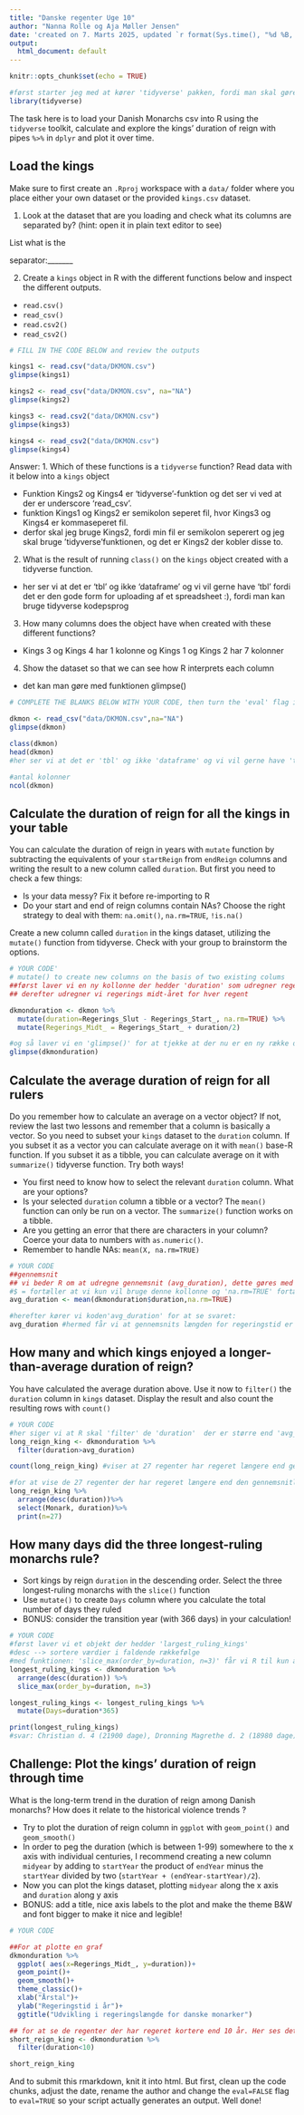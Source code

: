 ```yaml
---
title: "Danske regenter Uge 10"
author: "Nanna Rolle og Aja Møller Jensen"
date: 'created on 7. Marts 2025, updated `r format(Sys.time(), "%d %B, %Y")`'
output:
  html_document: default
---
```


```r
knitr::opts_chunk$set(echo = TRUE)
```

```r

#først starter jeg med at kører 'tidyverse' pakken, fordi man skal gøre dette hver gang åbner programmet
library(tidyverse)
```


The task here is to load your Danish Monarchs csv into R using the `tidyverse` toolkit, calculate and explore the kings' duration of reign with pipes `%>%` in `dplyr` and plot it over time.

## Load the kings

Make sure to first create an  `.Rproj` workspace with a `data/` folder where you place either your own dataset or the provided `kings.csv` dataset. 

1. Look at the dataset that are you loading and check what its columns are separated by? (hint: open it in plain text editor to see)

List what is the

separator:_______  

2. Create a `kings` object in R with the different functions below and inspect the different outputs.
-  `read.csv()`
-  `read_csv()`
-  `read.csv2()` 
-  `read_csv2()`
```r
# FILL IN THE CODE BELOW and review the outputs

kings1 <- read.csv("data/DKMON.csv")
glimpse(kings1)

kings2 <- read_csv("data/DKMON.csv", na="NA")
glimpse(kings2)

kings3 <- read.csv2("data/DKMON.csv")
glimpse(kings3)

kings4 <- read_csv2("data/DKMON.csv")
glimpse(kings4)

```
Answer: 
1. Which of these functions is a `tidyverse` function? Read data with it below into a `kings` object

- Funktion Kings2 og Kings4 er 'tidyverse'-funktion og det ser vi ved at der er underscore 'read_csv'. 
- funktion Kings1 og Kings2 er semikolon seperet fil, hvor Kings3 og Kings4 er kommaseperet fil.
- derfor skal jeg bruge Kings2, fordi min fil er semikolon seperert og jeg skal bruge 'tidyverse'funktionen, og det er Kings2 der kobler disse to. 

2. What is the result of running `class()` on the `kings` object created with a tidyverse function.

- her ser vi at det er 'tbl' og ikke 'dataframe' og vi vil gerne have 'tbl' fordi det er den gode form for uploading af et spreadsheet :), fordi man kan bruge tidyverse kodepsprog

3. How many columns does the object have when created with these different functions?

- Kings 3 og Kings 4 har 1 kolonne og Kings 1 og Kings 2 har 7 kolonner 

4. Show the dataset so that we can see how R interprets each column
- det kan man gøre med funktionen glimpse()

```r
# COMPLETE THE BLANKS BELOW WITH YOUR CODE, then turn the 'eval' flag in this chunk to TRUE.

dkmon <- read_csv("data/DKMON.csv",na="NA")
glimpse(dkmon)

class(dkmon)
head(dkmon)
#her ser vi at det er 'tbl' og ikke 'dataframe' og vi vil gerne have 'tbl' fordi det er den gode form for uploading af et spreadsheet :), fordi man kan bruge tidyverse kodepsprog

#antal kolonner
ncol(dkmon)


```


## Calculate the duration of reign for all the kings in your table
You can calculate the duration of reign in years with `mutate` function by subtracting the equivalents of your `startReign` from `endReign` columns and writing the result to a new column called `duration`. But first you need to check a few things:

* Is your data messy? Fix it before re-importing to R
* Do your start and end of reign columns contain NAs? Choose the right strategy to deal with them: `na.omit()`, `na.rm=TRUE`, `!is.na()`


Create a new column called  `duration` in the kings dataset, utilizing the `mutate()` function from tidyverse. Check with your group to brainstorm the options.

```r
# YOUR CODE'
# mutate() to create new columns on the basis of two existing colums
##først laver vi en ny kollonne der hedder 'duration' som udregner regeringstiden
## derefter udregner vi regerings midt-året for hver regent

dkmonduration <- dkmon %>% 
  mutate(duration=Regerings_Slut - Regerings_Start_, na.rm=TRUE) %>% 
  mutate(Regerings_Midt_ = Regerings_Start_ + duration/2)

#og så laver vi en 'glimpse()' for at tjekke at der nu er en ny række der hedder 'Regerings_Midt_' og række der hedder 'duration', der viser gennemsnittet af længden af regeringsperioden
glimpse(dkmonduration)

```

## Calculate the average duration of reign for all rulers
Do you remember how to calculate an average on a vector object? If not, review the last two lessons and remember that a column is basically a vector. So you need to subset your `kings` dataset to the `duration` column. If you subset it as a vector you can calculate average on it with `mean()` base-R function. If you subset it as a tibble, you can calculate average on it with `summarize()` tidyverse function. Try both ways!

* You first need to know how to select the relevant `duration` column. What are your options?
* Is your selected `duration` column a tibble or a vector? The `mean()` function can only be run on a vector. The `summarize()` function works on a tibble.
* Are you getting an error that there are characters in your column? Coerce your data to numbers with `as.numeric()`.
* Remember to handle NAs: `mean(X, na.rm=TRUE)`


```r
# YOUR CODE
##gennemsnit
## vi beder R om at udregne gennemsnit (avg_duration), dette gøres med funktionen: mean(dkmonduration$duration,na.rm=TRUE). 
#$ = fortæller at vi kun vil bruge denne kollonne og 'na.rm=TRUE' fortæller R at den ikke skal medtage alle NA 
avg_duration <- mean(dkmonduration$duration,na.rm=TRUE)

#herefter kører vi koden'avg_duration' for at se svaret:
avg_duration #hermed får vi at gennemsnits længden for regeringstid er 19,66 år

```

## How many and which kings enjoyed a longer-than-average duration of reign?

You have calculated the average duration above. Use it now to `filter()` the `duration` column in  `kings` dataset. Display the result and also  count the resulting rows with `count()`

```r
# YOUR CODE
#her siger vi at R skal 'filter' de 'duration'  der er større end 'avg_duration'
long_reign_king <- dkmonduration %>% 
  filter(duration>avg_duration)

count(long_reign_king) #viser at 27 regenter har regeret længere end gennemsnittet på 19,66år

#for at vise de 27 regenter der har regeret længere end den gennemsnitlige regeringstid på 19,66 år bruger vi nedstående kode. Ved select --> siger vi at den skal tage kolonnen 'monark' og 'duration', samt at den skal vise alle 27 monarker.  
long_reign_king %>% 
  arrange(desc(duration))%>% 
  select(Monark, duration)%>% 
  print(n=27)


```


## How many days did the three longest-ruling monarchs rule? 

* Sort kings by reign `duration` in the descending order. Select the three longest-ruling monarchs with the `slice()` function
* Use `mutate()` to create `Days` column where you calculate the total number of days they ruled
* BONUS: consider the transition year (with 366 days) in your calculation!

```r
# YOUR CODE
#først laver vi et objekt der hedder 'largest_ruling_kings'
#desc --> sortere værdier i faldende rækkefølge
#med funktionen: 'slice_max(order_by=duration, n=3)' får vi R til kun at tage de tre regenter der har reageret længst
longest_ruling_kings <- dkmonduration %>% 
  arrange(desc(duration)) %>% 
  slice_max(order_by=duration, n=3)

longest_ruling_kings <- longest_ruling_kings %>% 
  mutate(Days=duration*365)

print(longest_ruling_kings)
#svar: Christian d. 4 (21900 dage), Dronning Magrethe d. 2 (18980 dage), Christian d. 9. (15695 dage)
```


## Challenge: Plot the kings' duration of reign through time

What is the long-term trend in the duration of reign among Danish monarchs? How does it relate to the historical violence trends ? 

* Try to plot the duration of reign column in `ggplot` with `geom_point()` and  `geom_smooth()`
* In order to peg the duration (which is between 1-99) somewhere to the x axis with individual centuries, I recommend creating a new column `midyear` by adding to `startYear` the product of `endYear` minus the `startYear` divided by two (`startYear + (endYear-startYear)/2`).
* Now you can plot the kings dataset, plotting `midyear` along the x axis and `duration` along y axis
* BONUS: add a title, nice axis labels to the plot and make the theme B&W and font bigger to make it nice and legible!

```r
# YOUR CODE

##For at plotte en graf
dkmonduration %>% 
  ggplot( aes(x=Regerings_Midt_, y=duration))+
  geom_point()+
  geom_smooth()+
  theme_classic()+
  xlab("Årstal")+
  ylab("Regeringstid i år")+
  ggtitle("Udvikling i regeringslængde for danske monarker")

## for at se de regenter der har regeret kortere end 10 år. Her ses det tydeligt at at der var flest(15) regenter der regerede under 10 år før 1340. 
short_reign_king <- dkmonduration %>% 
  filter(duration<10)

short_reign_king

```

And to submit this rmarkdown, knit it into html. But first, clean up the code chunks, adjust the date, rename the author and change the `eval=FALSE` flag to `eval=TRUE` so your script actually generates an output.
Well done!


